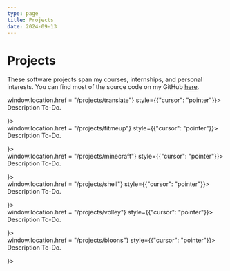 ```yaml
---
type: page
title: Projects
date: 2024-09-13
---
```


# Projects


These software projects span my courses, internships, and personal interests. You can find most of the source code on my GitHub [here](https://github.com/gavin-dhanda).

<div onClick={() => window.location.href = "/projects/translate"} style={{"cursor": "pointer"}}>
<ExperienceBlock
title = "Multi-Lingual Image Translation 🔗"
subtitle = "Computer Vision Final Project"
timeframe = "Spring 2024"
description={<p> Description To-Do. </p>}>
</ExperienceBlock>
</div>

<div onClick={() => window.location.href = "/projects/fitmeup"} style={{"cursor": "pointer"}}>
<ExperienceBlock
title = "FitMeUP! 🔗"
subtitle = "CS32 Final Project"
timeframe = "Spring 2024"
description={<p> Description To-Do. </p>}>
</ExperienceBlock>
</div>

<div onClick={() => window.location.href = "/projects/minecraft"} style={{"cursor": "pointer"}}>
<ExperienceBlock 
  title="Minecraft Sandbox 🔗"
  subtitle="Computer Graphics Final Project"
  timeframe="Fall 2023"
  description={<p> Description To-Do. </p>}>
</ExperienceBlock>
</div>

<div onClick={() => window.location.href = "/projects/shell"} style={{"cursor": "pointer"}}>
<ExperienceBlock
title = "Shell 🔗"
subtitle = "CS33 Project"
timeframe = "Fall 2023"
description={<p> Description To-Do. </p>}>
</ExperienceBlock>
</div>

<div onClick={() => window.location.href = "/projects/volley"} style={{"cursor": "pointer"}}>
<ExperienceBlock
title = "Integrated Gantry System 🔗"
subtitle = "Internship Project"
timeframe = "Summer 2023"
description={<p> Description To-Do. </p>}>
</ExperienceBlock>
</div>

<div onClick={() => window.location.href = "/projects/bloons"} style={{"cursor": "pointer"}}>
<ExperienceBlock 
  title="Bloons TD15 🔗"
  subtitle="CS15 Final Project"
  timeframe="Fall 2022"
  description={<p> Description To-Do. </p>}>
</ExperienceBlock>
</div>